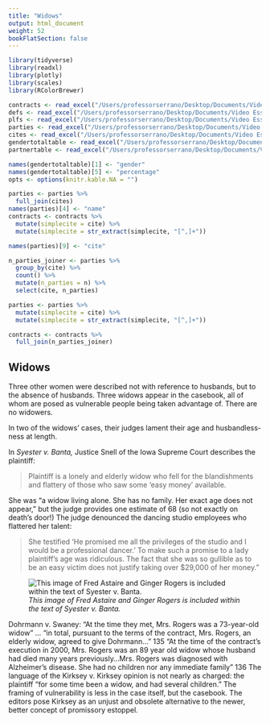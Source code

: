```yaml
---
title: "Widows"
output: html_document
weight: 52
bookFlatSection: false
---
```


```r
library(tidyverse) 
library(readxl)
library(plotly)
library(scales)
library(RColorBrewer) 

contracts <- read_excel("/Users/professorserrano/Desktop/Documents/Video Essays/Law/contracts_gender_r_2.xlsx")
defs <- read_excel("/Users/professorserrano/Desktop/Documents/Video Essays/Law/defs_r.xlsx")
plfs <- read_excel("/Users/professorserrano/Desktop/Documents/Video Essays/Law/plfs_r.xlsx")
parties <- read_excel("/Users/professorserrano/Desktop/Documents/Video Essays/Law/parties_r.xlsx")
cites <- read_excel("/Users/professorserrano/Desktop/Documents/Video Essays/Law/cites_for_contracts.xlsx")
gendertotaltable <- read_excel("/Users/professorserrano/Desktop/Documents/Video Essays/Law/gendertotaltable.xlsx")
partnertable <- read_excel("/Users/professorserrano/Desktop/Documents/Video Essays/Law/partner_table.xlsx")

names(gendertotaltable)[1] <- "gender"
names(gendertotaltable)[5] <- "percentage"
opts <- options(knitr.kable.NA = "")

parties <- parties %>%
  full_join(cites)
names(parties)[4] <- "name"
contracts <- contracts %>%
  mutate(simplecite = cite) %>%
  mutate(simplecite = str_extract(simplecite, "[^,]+"))

names(parties)[9] <- "cite"

n_parties_joiner <- parties %>%
  group_by(cite) %>%
  count() %>%
  mutate(n_parties = n) %>%
  select(cite, n_parties)

parties <- parties %>%
  mutate(simplecite = cite) %>%
  mutate(simplecite = str_extract(simplecite, "[^,]+"))

contracts <- contracts %>%
  full_join(n_parties_joiner)

```


## Widows

Three other women were described not with reference to husbands, but to the absence of husbands. Three widows appear in the casebook, all of whom are posed as vulnerable people being taken advantage of. There are no widowers. 

In two of the widows’ cases, their judges lament their age and husbandless-ness at length. 

In *Syester v. Banta,* Justice Snell of the Iowa Supreme Court describes the plaintiff: 

> Plaintiff is a lonely and elderly widow who fell for the blandishments and flattery of those who saw some ‘easy money’ available. 

She was “a widow living alone. She has no family. Her exact age does not appear,” but the judge provides one estimate of 68 (so not exactly on death's door!) The judge denounced the dancing studio employees who flattered her talent: 

> She testified 'He promised me all the privileges of the studio and I would be a professional dancer.' To make such a promise to a lady plaintiff’s age was ridiculous. The fact that she was so gullible as to be an easy victim does not justify taking over $29,000 of her money.” 

![*This image of Fred Astaire and Ginger Rogers is included within the text of Syester v. Banta.*](/img/rogers.png)

Dohrmann v. Swaney: “At the time they met, Mrs. Rogers was a 73-year-old widow” ... “in total, pursuant to the terms of the contract, Mrs. Rogers, an elderly widow, agreed to give Dohrmann...” 135 “At the time of the contract’s execution in 2000, Mrs. Rogers was an 89 year old widow whose husband had died many years previously...Mrs. Rogers was diagnosed with Alzheimer’s disease. She had no children nor any immediate family” 136
The language of the Kirksey v. Kirksey opinion is not nearly as charged: the plaintiff “for some time been a widow, and had several children.” The framing of vulnerability is less in the case itself, but the casebook. The editors pose Kirksey as an unjust and obsolete alternative to the newer, better concept of promissory estoppel.




